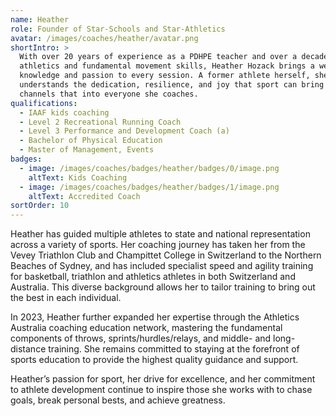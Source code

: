 ```yaml
---
name: Heather
role: Founder of Star-Schools and Star-Athletics
avatar: /images/coaches/heather/avatar.png
shortIntro: >
  With over 20 years of experience as a PDHPE teacher and over a decade coaching
  athletics and fundamental movement skills, Heather Hozack brings a wealth of
  knowledge and passion to every session. A former athlete herself, she
  understands the dedication, resilience, and joy that sport can bring — and
  channels that into everyone she coaches.
qualifications:
  - IAAF kids coaching
  - Level 2 Recreational Running Coach
  - Level 3 Performance and Development Coach (a)
  - Bachelor of Physical Education
  - Master of Management, Events
badges:
  - image: /images/coaches/badges/heather/badges/0/image.png
    altText: Kids Coaching
  - image: /images/coaches/badges/heather/badges/1/image.png
    altText: Accredited Coach
sortOrder: 10
---
```


Heather has guided multiple athletes to state and national representation across a variety of sports. Her coaching journey has taken her from the Vevey Triathlon Club and Champittet College in Switzerland to the Northern Beaches of Sydney, and has included specialist speed and agility training for basketball, triathlon and athletics athletes in both Switzerland and Australia. This diverse background allows her to tailor training to bring out the best in each individual.

In 2023, Heather further expanded her expertise through the Athletics Australia coaching education network, mastering the fundamental components of throws, sprints/hurdles/relays, and middle- and long-distance training. She remains committed to staying at the forefront of sports education to provide the highest quality guidance and support.

Heather’s passion for sport, her drive for excellence, and her commitment to athlete development continue to inspire those she works with to chase goals, break personal bests, and achieve greatness.
